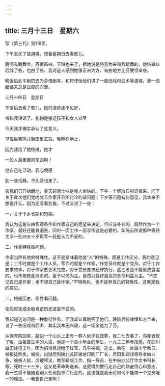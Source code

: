 ```yaml
---
---
---
```

title: 三月十三日　星期六
---




写《第三代》到118页。

下午去买了些胡桃，预备星期日去看歌儿。

晚间有跳舞会，芬很高兴。王琳也来了，据她说是特意为来和我跳舞的，她结婚以后胖了些，也白了些。我对这人感到她很正派大方，有些地方比芬要坦率些。

晚饭后到平剧院去为芬借剧本，和符律恒他们讲了一些旧戏和武术等道理，我一说起话来总是过度的兴奋。





三月十四日　星期日


午饭后去看了歌儿，她的湿疹还不见好，

肯和我讲话了。礼物是接近孩子和女人以至

今天我才确实承认了这意义。

早饭后带鸣儿到田里去玩，我睡在地上，

因为我给了她核桃，她才

一般人最重要的东西啊！

他自己在活动，我心境感

到一些恬静，不久芬也来了。

农民们已开始翻地，春天的泥土味是使人愉快的。下午一个解放日报记者来，问了关于此次他们党内文艺作家开会所讨论的诸问题：下乡等问题有何意见，我本来不想说什么，因为还没看到报，不过又说了一些：

一，关于下乡长期和短期。

我认为这是应由客观条件和作家自己的愿望来决定。但应该补充的，既然作为一个作家，最好还能普遍些，同时一面工作一面写作这是必要的。如陈云所说那种等待主义―到四五十岁再写―我是认为不妥的。

二，作家特殊性问题。

作家当然有他的特殊性。这不是意味着他底“人”的特殊，而是工作区分。我的意见是：工作时就是个工作人员，写作时就是个作家，作党员时就是个党员。对于工作要求效率，对于作家要艺术完整，对于党员要求纪律执行，这三者是不能借故含混的，也不能彼此抹杀的。至于以何为主，当然以最终最高的革命利益为主。“不忘记自己是作家；也不想自己是作家。”不特殊化，也不放弃自己的特殊性，这就是我的意见。

二，根据历史、条件看问题。

全般否定或全般肯定历史这是不妥的。

我知道这访问是一种敷衍性质，但我却认真地答了他们。晚饭后符律恒和方华来，谈了一些旧戏和武术，其实我本无兴趣，这一切全是为了芬。

从保育院回来，路边一个山头上正有一群人似乎在送葬，我二七去看了，向死者致了敬。由报告生平的人说，他是一个高小毕业的学生，一九三二年参加党，在四川做无线电工作，因为把消息透给了红军，几乎被捕，逃出，后在一处做小学教员，被叛徒所卖，被捕。出狱后到陕北苏区做总印刷厂厂长，后因和错误领导者做斗争，被捕人狱，后被释出，做写蜡版工作，指一导员，在中央办公厅作文书科长等，死时三十三岁，这又是革命殉道者。这更增加要行走自己的路底信心和意志，我一生将不能随着别人任何指导而行走的，这也就是我无论如何不能做一个党员唯一的理由。―我要自己走啊！
